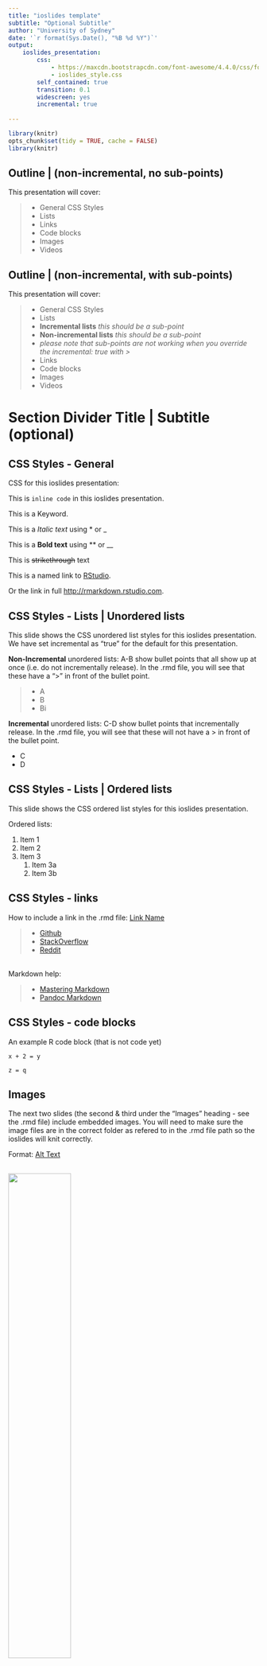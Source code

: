 ```yaml
---
title: "ioslides template"
subtitle: "Optional Subtitle"
author: "University of Sydney"
date: '`r format(Sys.Date(), "%B %d %Y")`'
output:
    ioslides_presentation:
        css:
            - https://maxcdn.bootstrapcdn.com/font-awesome/4.4.0/css/font-awesome.min.css
            - ioslides_style.css
        self_contained: true
        transition: 0.1
        widescreen: yes
        incremental: true
        
---
```


```r
library(knitr)
opts_chunk$set(tidy = TRUE, cache = FALSE) 
library(knitr)
```

## Outline | (non-incremental, no sub-points) 

This presentation will cover: 

>- General CSS Styles 
>- Lists
>- Links
>- Code blocks
>- Images
>- Videos

## Outline | (non-incremental, with sub-points)

This presentation will cover: 

>- General CSS Styles 
>- Lists
    - **Incremental lists** *this should be a sub-point*
    - **Non-incremental lists** *this should be a sub-point*
    - *please note that sub-points are not working when you override the incremental: true with >* 
>- Links
>- Code blocks
>- Images
>- Videos



# Section Divider Title | Subtitle (optional)


## CSS Styles - General

CSS for this ioslides presentation:

  This is `inline code` in this ioslides presentation.

  This is a <span class="kwd">Keyword</span>. 

  This is a *Italic text* using * or _
  
  This is a **Bold text** using ** or __
  
  This is ~~strikethrough~~ text

  This is a named link to [RStudio](http://rmarkdown.rstudio.com).

  Or the link in full <http://rmarkdown.rstudio.com>.


## CSS Styles - Lists | Unordered lists 

This slide shows the CSS unordered list styles for this ioslides presentation. We have set incremental as "true" for the default for this presentation. 

**Non-Incremental** unordered lists: A-B show bullet points that all show up at once (i.e. do not incrementally release). In the .rmd file, you will see that these have a ">" in front of the bullet point. 

>- A
>- B
    - Bi

**Incremental** unordered lists: C-D show bullet points that incrementally release. In the .rmd file, you will see that these will not have a > in front of the bullet point. 

- C
- D

## CSS Styles - Lists | Ordered lists 

This slide shows the CSS ordered list styles for this ioslides presentation. 

Ordered lists: 

1. Item 1
1. Item 2
1. Item 3
    1. Item 3a
    1. Item 3b


## CSS Styles - links

How to include a link in the .rmd file: [Link Name](web address)

> - [Github](www.github.com)
> - [StackOverflow](www.stackoverflow.com)
> - [Reddit](www.reddit.com)

</br>
Markdown help:

> - [Mastering Markdown](https://guides.github.com/features/mastering-markdown/)
> - [Pandoc Markdown](http://rmarkdown.rstudio.com/authoring_pandoc_markdown.html)


## CSS Styles - code blocks

An example R code block (that is not code yet)

```
x + 2 = y 

z = q

```

## Images
The next two slides (the second & third under the "Images" heading - see the .rmd file) include embedded images. You will need to make sure the image files are in the correct folder as refered to in the .rmd file path so the ioslides will knit correctly.

Format: [Alt Text](url)

## 
<div align="center">
<img src="figures/kittens.jpg" width="50%" height="50%">
</div>

By Stephan Brunet Macphreak - http://macphreak.com, CC BY-SA 3.0, https://commons.wikimedia.org/w/index.php?curid=4124375

## 
<div align="center">
<img src="figures/puppy.jpeg" width="30%" height="30%">
</div>

By Carlos Estrada Dejo - Own work, CC BY-SA 3.0, https://commons.wikimedia.org/w/index.php?curid=25644223

## Videos

The next slide (the second under the "Videos" heading - see the .rmd file) includes an embedded You Tube video. You will need to be connected to the internet for this to knit correctly. 

The slide also shows an example of "font awesome" icon. You will also need to be connected to the internet for this to knit correctly. 
    
##
<div style="max-width:640"><div style="position:relative;height:0;padding-bottom:56.25%"><iframe src="https://www.youtube.com/embed/a6KGPBflhiM" width="640" height="360" style="position:absolute;left:0;top:0;width:100%;height:100%" frameborder="0" scrolling="no" allowfullscreen></iframe></div></div>

</br>
<i class="fa fa-video-camera"></i>
[Best Of Cute Golden Retriever Puppies Compilation](https://youtu.be/a6KGPBflhiM)


##
<div style="border: 2px solid grey"> 
### <i class="fa fa-commenting"></i> Statistical Thinking (*activity box*)

With the person next to you:

> - Pose some research questions about XYZ.
> - For each one, sketch what type of graphical summary you would use
</div>

<br>
<br>
<i class="fa fa-link"></i>
[Another link - Google](https://www.google.com)
<br>
<br>
This slide shows an activity box, called "Statistical Thinking"


